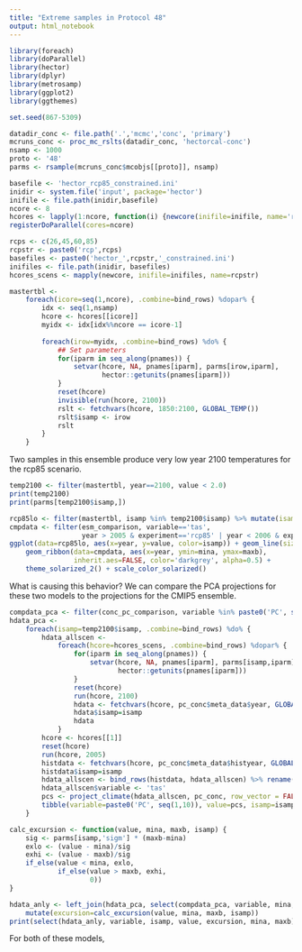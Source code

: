 ```yaml
---
title: "Extreme samples in Protocol 48"
output: html_notebook
---
```


```r

library(foreach)
library(doParallel)
library(hector)
library(dplyr)
library(metrosamp)
library(ggplot2)
library(ggthemes)

set.seed(867-5309)
```

```r
datadir_conc <- file.path('.','mcmc','conc', 'primary')
mcruns_conc <- proc_mc_rslts(datadir_conc, 'hectorcal-conc')
nsamp <- 1000
proto <- '48'
parms <- rsample(mcruns_conc$mcobjs[[proto]], nsamp)
```

```r
basefile <- 'hector_rcp85_constrained.ini'
inidir <- system.file('input', package='hector')
inifile <- file.path(inidir,basefile)
ncore <- 8
hcores <- lapply(1:ncore, function(i) {newcore(inifile=inifile, name='rcp85')})
registerDoParallel(cores=ncore)
```

```r
rcps <- c(26,45,60,85)
rcpstr <- paste0('rcp',rcps)
basefiles <- paste0('hector_',rcpstr,'_constrained.ini')
inifiles <- file.path(inidir, basefiles)
hcores_scens <- mapply(newcore, inifile=inifiles, name=rcpstr)
```

```r
mastertbl <-
    foreach(icore=seq(1,ncore), .combine=bind_rows) %dopar% {
        idx <- seq(1,nsamp)
        hcore <- hcores[[icore]]
        myidx <- idx[idx%%ncore == icore-1]
        
        foreach(irow=myidx, .combine=bind_rows) %do% {
            ## Set parameters
            for(iparm in seq_along(pnames)) {
                setvar(hcore, NA, pnames[iparm], parms[irow,iparm],
                       hector::getunits(pnames[iparm]))
            }
            reset(hcore)
            invisible(run(hcore, 2100))
            rslt <- fetchvars(hcore, 1850:2100, GLOBAL_TEMP())
            rslt$isamp <- irow
            rslt
        }
    }
```

Two samples in this ensemble produce very low year 2100 temperatures for the rcp85 scenario.

```r
temp2100 <- filter(mastertbl, year==2100, value < 2.0)
print(temp2100)
print(parms[temp2100$isamp,])
```

```r
rcp85lo <- filter(mastertbl, isamp %in% temp2100$isamp) %>% mutate(isamp=factor(isamp))
cmpdata <- filter(esm_comparison, variable=='tas', 
                  year > 2005 & experiment=='rcp85' | year < 2006 & experiment=='historical')
ggplot(data=rcp85lo, aes(x=year, y=value, color=isamp)) + geom_line(size=1.2) +
    geom_ribbon(data=cmpdata, aes(x=year, ymin=mina, ymax=maxb), 
                inherit.aes=FALSE, color='darkgrey', alpha=0.5) +
    theme_solarized_2() + scale_color_solarized()
```

What is causing this behavior?  We can compare the PCA projections for these two models
to the projections for the CMIP5 ensemble.

```r
compdata_pca <- filter(conc_pc_comparison, variable %in% paste0('PC', seq(1,10)))
hdata_pca <- 
    foreach(isamp=temp2100$isamp, .combine=bind_rows) %do% {
        hdata_allscen <- 
            foreach(hcore=hcores_scens, .combine=bind_rows) %dopar% {
                for(iparm in seq_along(pnames)) {
                    setvar(hcore, NA, pnames[iparm], parms[isamp,iparm],
                           hector::getunits(pnames[iparm]))
                }
                reset(hcore)
                run(hcore, 2100)
                hdata <- fetchvars(hcore, pc_conc$meta_data$year, GLOBAL_TEMP())
                hdata$isamp=isamp
                hdata
            }
        hcore <- hcores[[1]]
        reset(hcore)
        run(hcore, 2005)
        histdata <- fetchvars(hcore, pc_conc$meta_data$histyear, GLOBAL_TEMP(), scenario = 'historical')
        histdata$isamp=isamp
        hdata_allscen <- bind_rows(histdata, hdata_allscen) %>% rename(experiment=scenario)
        hdata_allscen$variable <- 'tas'
        pcs <- project_climate(hdata_allscen, pc_conc, row_vector = FALSE)[1:10]
        tibble(variable=paste0('PC', seq(1,10)), value=pcs, isamp=isamp)
    }

calc_excursion <- function(value, mina, maxb, isamp) {
    sig <- parms[isamp,'sigm'] * (maxb-mina)
    exlo <- (value - mina)/sig
    exhi <- (value - maxb)/sig
    if_else(value < mina, exlo,
            if_else(value > maxb, exhi,
                    0))
}

hdata_anly <- left_join(hdata_pca, select(compdata_pca, variable, mina, maxb), by='variable') %>%
    mutate(excursion=calc_excursion(value, mina, maxb, isamp))
print(select(hdata_anly, variable, isamp, value, excursion, mina, maxb))
```

For both of these models, 
